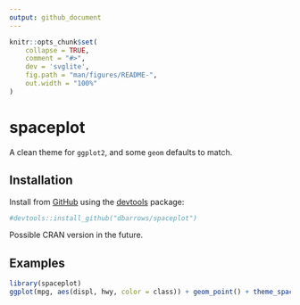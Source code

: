```yaml
---
output: github_document
---
```


<!-- README.md is generated from README.Rmd. Please edit that file -->

```r
knitr::opts_chunk$set(
    collapse = TRUE,
    comment = "#>",
    dev = 'svglite',
    fig.path = "man/figures/README-",
    out.width = "100%"
)
```

# spaceplot

<!-- badges: start -->
<!-- badges: end -->

A clean theme for `ggplot2`, and some `geom` defaults to match.

## Installation

Install from [GitHub](https://github.com/) using the [devtools](https://cran.r-project.org/web/packages/devtools) package:

```r
#devtools::install_github("dbarrows/spaceplot")
```

Possible CRAN version in the future.

## Examples

```r
library(spaceplot)
ggplot(mpg, aes(displ, hwy, color = class)) + geom_point() + theme_space()
```
